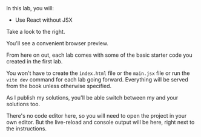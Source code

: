 

<Objectives>
  In this lab, you will:

- Use React without JSX

</Objectives>

<LookAtBrowser>

Take a look to the right.

You'll see a convenient browser preview.

From here on out, each lab comes with some of the basic starter
code you created in the first lab.

You won't have to create the `index.html` file or the `main.jsx` file
or run the `vite dev` command for each lab going forward. Everything will be
served from the book unless otherwise specified.

As I publish my solutions, you'll be able switch between my and your solutions too.

There's no code editor here, so you will need to open the project in your own editor.
But the live-reload and console output will be here, right next to the instructions.

</LookAtBrowser>
